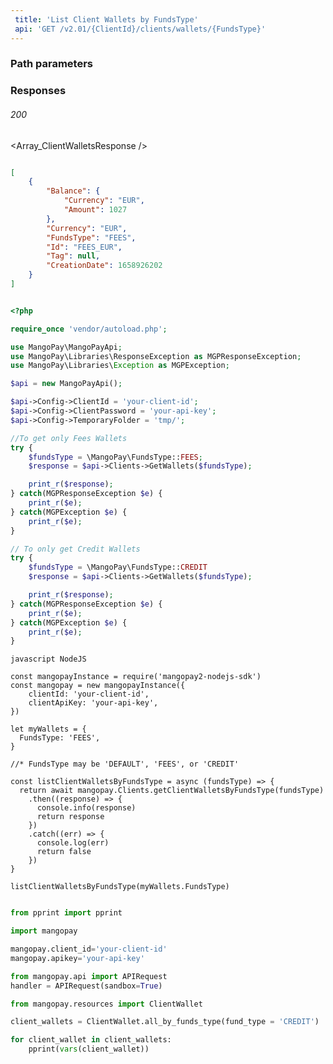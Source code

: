 ```yaml
---  
 title: 'List Client Wallets by FundsType'  
 api: 'GET /v2.01/{ClientId}/clients/wallets/{FundsType}'  
---  
```


  

### Path parameters  

<FundsType />  

### Responses  

###### 200   

<Array_ClientWalletsResponse />  

 <ResponseExample>  

```json 200  

[
    {
        "Balance": {
            "Currency": "EUR",
            "Amount": 1027
        },
        "Currency": "EUR",
        "FundsType": "FEES",
        "Id": "FEES_EUR",
        "Tag": null,
        "CreationDate": 1658926202
    }
]  

 ```  

 </ResponseExample>  

<RequestExample>  
  
```php PHP  

<?php 

require_once 'vendor/autoload.php';

use MangoPay\MangoPayApi;
use MangoPay\Libraries\ResponseException as MGPResponseException;
use MangoPay\Libraries\Exception as MGPException;

$api = new MangoPayApi();

$api->Config->ClientId = 'your-client-id';
$api->Config->ClientPassword = 'your-api-key';
$api->Config->TemporaryFolder = 'tmp/';

//To get only Fees Wallets
try {
    $fundsType = \MangoPay\FundsType::FEES;
    $response = $api->Clients->GetWallets($fundsType);

    print_r($response);
} catch(MGPResponseException $e) {
    print_r($e);
} catch(MGPException $e) {
    print_r($e);
}

// To only get Credit Wallets 
try {
    $fundsType = \MangoPay\FundsType::CREDIT
    $response = $api->Clients->GetWallets($fundsType);

    print_r($response);
} catch(MGPResponseException $e) {
    print_r($e);
} catch(MGPException $e) {
    print_r($e);
}  
```  

```  
javascript NodeJS  

const mangopayInstance = require('mangopay2-nodejs-sdk')
const mangopay = new mangopayInstance({
    clientId: 'your-client-id',
    clientApiKey: 'your-api-key',
})

let myWallets = {
  FundsType: 'FEES',
}

//* FundsType may be 'DEFAULT', 'FEES', or 'CREDIT'

const listClientWalletsByFundsType = async (fundsType) => {
  return await mangopay.Clients.getClientWalletsByFundsType(fundsType)
    .then((response) => {
      console.info(response)
      return response
    })
    .catch((err) => {
      console.log(err)
      return false
    })
}

listClientWalletsByFundsType(myWallets.FundsType)  
```  

  
```python Python  

from pprint import pprint

import mangopay

mangopay.client_id='your-client-id'
mangopay.apikey='your-api-key'

from mangopay.api import APIRequest
handler = APIRequest(sandbox=True)

from mangopay.resources import ClientWallet

client_wallets = ClientWallet.all_by_funds_type(fund_type = 'CREDIT')

for client_wallet in client_wallets:
    pprint(vars(client_wallet))  
```  

  
</RequestExample>